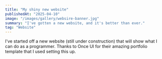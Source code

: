 ```yaml
---
title: "My shiny new website"
publishedAt: "2025-04-10"
image: "/images/gallery/websire-banner.jpg"
summary: "I've gotten a new website, and it's better than ever."
tag: "Website"
---
```

I've started off a new website (still under construction) that will show what I can do as a programmer.
Thanks to Once UI for their amazing portfolio template that I used setting this up.
